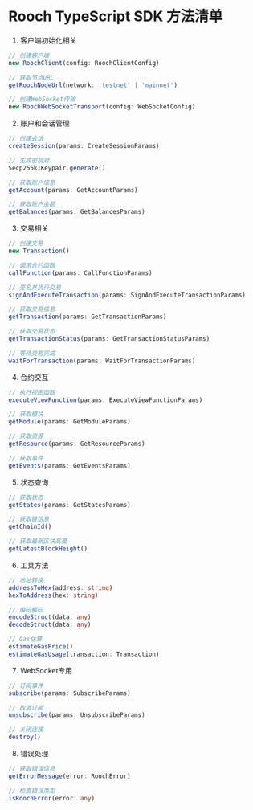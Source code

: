 # Rooch TypeScript SDK 方法清单

1. 客户端初始化相关

```typescript
// 创建客户端
new RoochClient(config: RoochClientConfig)

// 获取节点URL
getRoochNodeUrl(network: 'testnet' | 'mainnet')

// 创建WebSocket传输
new RoochWebSocketTransport(config: WebSocketConfig)
```

2. 账户和会话管理

```typescript
// 创建会话
createSession(params: CreateSessionParams)

// 生成密钥对
Secp256k1Keypair.generate()

// 获取账户信息
getAccount(params: GetAccountParams)

// 获取账户余额
getBalances(params: GetBalancesParams)
```

3. 交易相关

```typescript
// 创建交易
new Transaction()

// 调用合约函数
callFunction(params: CallFunctionParams)

// 签名并执行交易
signAndExecuteTransaction(params: SignAndExecuteTransactionParams)

// 获取交易信息
getTransaction(params: GetTransactionParams)

// 获取交易状态
getTransactionStatus(params: GetTransactionStatusParams)

// 等待交易完成
waitForTransaction(params: WaitForTransactionParams)
```

4. 合约交互

```typescript
// 执行视图函数
executeViewFunction(params: ExecuteViewFunctionParams)

// 获取模块
getModule(params: GetModuleParams)

// 获取资源
getResource(params: GetResourceParams)

// 获取事件
getEvents(params: GetEventsParams)
```

5. 状态查询

```typescript
// 获取状态
getStates(params: GetStatesParams) 

// 获取链信息
getChainId()

// 获取最新区块高度
getLatestBlockHeight()
```

6. 工具方法

```typescript
// 地址转换
addressToHex(address: string)
hexToAddress(hex: string)

// 编码解码
encodeStruct(data: any)
decodeStruct(data: any)

// Gas估算
estimateGasPrice()
estimateGasUsage(transaction: Transaction)
```

7. WebSocket专用

```typescript
// 订阅事件
subscribe(params: SubscribeParams)

// 取消订阅
unsubscribe(params: UnsubscribeParams)

// 关闭连接
destroy()
```

8. 错误处理

```typescript
// 获取错误信息
getErrorMessage(error: RoochError)

// 检查错误类型
isRoochError(error: any)
```